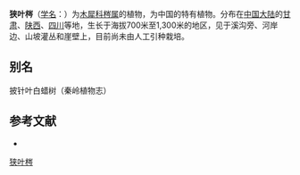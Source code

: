 {{Speciesbox
| name = 狭叶梣
| status = 
| status_system = 
| image =
| genus = Fraxinus
| species = baroniana
| authority = Diels
}}

'''狭叶梣'''（[[学名|学名]]：{{lang|la|''Fraxinus baroniana''}}）为[[木犀科|木犀科]][[梣属|梣属]]的植物，为中国的特有植物。分布在[[中国大陆|中国大陆]]的[[甘肃|甘肃]]、[[陕西|陕西]]、[[四川|四川]]等地，生长于海拔700米至1,300米的地区，见于溪沟旁、河岸边、山坡灌丛和崖壁上，目前尚未由人工引种栽培。

== 别名 ==
披针叶白蜡树（秦岭植物志）

== 参考文献 ==
<div class="references-small">
* {{cite web| url =http://www.bioinfo.cn/db05/KmzwSpecies.php?action=view&id=14062| title =狭叶梣| work =《中国高等植物数据库全库》| publisher =中国科学院微生物研究所| author =昆明植物研究所| accessdate =2009-02-24| deadurl =yes| archiveurl =https://web.archive.org/web/20160305073808/http://www.bioinfo.cn/db05/KmzwSpecies.php?action=view&id=14062| archivedate =2016-03-05}}
</div>
{{Taxonbar|from=Q15227886}}

[[Category:梣属|狭叶梣]]


{{植物小作品}}